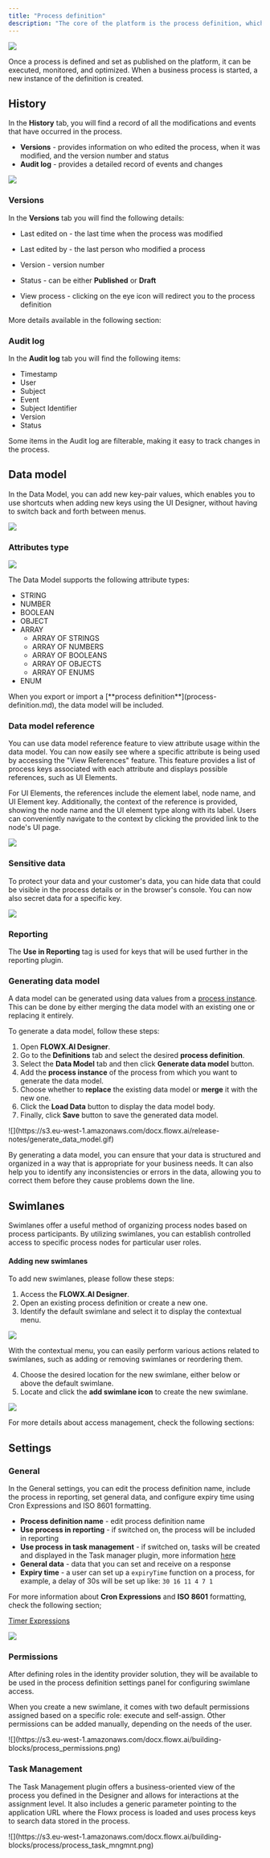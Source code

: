 ```yaml
---
title: "Process definition"
description: "The core of the platform is the process definition, which is the blueprint of the business process made up of [nodes](../node/node) that are linked by sequences."
---
```


![](https://s3.eu-west-1.amazonaws.com/docx.flowx.ai/release34/versioning.png)


Once a process is defined and set as published on the platform, it can be executed, monitored, and optimized. When a business process is started, a new instance of the definition is created.

<CardGroup>
<Card title="Process instance" href="./active-process/process-instance" icon="file">
</Card>

<Card title="Failed process start" href="./active-process/failed-process-start" icon="file">
</Card>
</CardGroup>


## History

In the **History** tab, you will find a record of all the modifications and events that have occurred in the process.

* **Versions** - provides information on who edited the process, when it was modified, and the version number and status
* **Audit log** - provides a detailed record of events and changes

![](https://s3.eu-west-1.amazonaws.com/docx.flowx.ai/building-blocks/process/process_audit.gif)

### Versions

In the **Versions** tab you will find the following details:

* Last edited on - the last time when the process was modified
* Last edited by - the last person who modified a process
* Version - version number
* Status - can be either **Published** or **Draft** 


* View process - clicking on the eye icon will redirect you to the process definition 

More details available in the following section:

<Card title="Versioning" href="./versioning">
</Card>

### Audit log

In the **Audit log** tab you will find the following items:

* Timestamp 
* User 
* Subject 
* Event 
* Subject Identifier 
* Version
* Status 

<Info>
Some items in the Audit log are filterable, making it easy to track changes in the process.
</Info>

<Card title ="Audit" href="../../platform-deep-dive/core-components/core-extensions/audit">
</Card>

## Data model

In the Data Model, you can add new key-pair values, which enables you to use shortcuts when adding new keys using the UI Designer, without having to switch back and forth between menus.

![](https://s3.eu-west-1.amazonaws.com/docx.flowx.ai/building-blocks/add_new_data_model.png)

### Attributes type

<Frame>

![](https://s3.eu-west-1.amazonaws.com/docx.flowx.ai/platform-deep-dive/add_new_data_model.png)

</Frame>

The Data Model supports the following attribute types:

* STRING
* NUMBER
* BOOLEAN
* OBJECT
* ARRAY
    * ARRAY OF STRINGS
    * ARRAY OF NUMBERS
    * ARRAY OF BOOLEANS
    * ARRAY OF OBJECTS
    * ARRAY OF ENUMS
* ENUM

<Info>
When you export or import a [**process definition**](process-definition.md), the data model will be included.
</Info>

### Data model reference

You can use data model reference feature to view attribute usage within the data model. You can now easily see where a specific attribute is being used by accessing the "View References" feature. This feature provides a list of process keys associated with each attribute and displays possible references, such as UI Elements.

For UI Elements, the references include the element label, node name, and UI Element key. Additionally, the context of the reference is provided, showing the node name and the UI element type along with its label. Users can conveniently navigate to the context by clicking the provided link to the node's UI page.

![](https://s3.eu-west-1.amazonaws.com/docx.flowx.ai/building-blocks/data_model_ref.gif)


### Sensitive data

To protect your data and your customer's data, you can hide data that could be visible in the process details or in the browser's console. You can now also secret data for a specific key.

<Frame>

![](https://s3.eu-west-1.amazonaws.com/docx.flowx.ai/release-notes/sensitive_data_new.png)

</Frame>

### Reporting

The **Use in Reporting** tag is used for keys that will be used further in the reporting plugin.

<Card title ="Reporting" href="../../platform-deep-dive/plugins/custom-plugins/reporting/reporting-overview">
</Card>

### Generating data model

A data model can be generated using data values from a [process instance](./active-process/process-instance.md). This can be done by either merging the data model with an existing one or replacing it entirely.

To generate a data model, follow these steps:

1. Open **FLOWX.AI Designer**.
2. Go to the **Definitions** tab and select the desired **process definition**.
3. Select the **Data Model** tab and then click **Generate data model** button.
4. Add the **process instance** of the process from which you want to generate the data model.
5. Choose whether to **replace** the existing data model or **merge** it with the new one.
6. Click the **Load Data** button to display the data model body.
7. Finally, click **Save** button to save the generated data model.


<Frame>
![](https://s3.eu-west-1.amazonaws.com/docx.flowx.ai/release-notes/generate_data_model.gif)
</Frame>

By generating a data model, you can ensure that your data is structured and organized in a way that is appropriate for your business needs. It can also help you to identify any inconsistencies or errors in the data, allowing you to correct them before they cause problems down the line.

## Swimlanes

Swimlanes offer a useful method of organizing process nodes based on process participants. By utilizing swimlanes, you can establish controlled access to specific process nodes for particular user roles.

#### Adding new swimlanes

To add new swimlanes, please follow these steps:

1. Access the **FLOWX.AI Designer**.
2. Open an existing process definition or create a new one.
3. Identify the default swimlane and select it to display the contextual menu.

![](https://s3.eu-west-1.amazonaws.com/docx.flowx.ai/building-blocks/process/add_new_swimlane.png)

<Tip>
With the contextual menu, you can easily perform various actions related to swimlanes, such as adding or removing swimlanes or reordering them. 
</Tip>

4. Choose the desired location for the new swimlane, either below or above the default swimlane.
5. Locate and click the **add swimlane icon** to create the new swimlane.

![](https://s3.eu-west-1.amazonaws.com/docx.flowx.ai/building-blocks/swimlanes_docs.gif)


For more details about access management, check the following sections:

<CardGroup>

<Card title="User roles management - Swimlanes" href="../../platform-deep-dive/user-roles-management/swimlanes" icon="file">
</Card>

<Card title ="Configuring access roles for processes" href="../../platform-setup-guides/flowx-engine-setup-guide/configuring-access-roles-for-processes" icon="file">
</Card>

</CardGroup>

## Settings

### General

In the General settings, you can edit the process definition name, include the process in reporting, set general data, and configure expiry time using Cron Expressions and ISO 8601 formatting.

* **Process definition name** - edit process definition name
* **Use process in reporting** - if switched on, the process will be included in reporting
* **Use process in task management** - if switched on, tasks will be created and displayed in the Task manager plugin, more information [here](../../platform-deep-dive/plugins/custom-plugins/task-management/task-management.md)
* **General data** - data that you can set and receive on a response
* **Expiry time** - a user can set up a `expiryTime` function on a process, for example, a delay of 30s will be set up like: `30 16 11 4 7 1`

For more information about **Cron Expressions** and **ISO 8601** formatting, check the following section;

[Timer Expressions](../node/timer-events/timer-expressions.md)

![](https://s3.eu-west-1.amazonaws.com/docx.flowx.ai/building-blocks/process_settings.png)


### Permissions

After defining roles in the identity provider solution, they will be available to be used in the process definition settings panel for configuring swimlane access. 

When you create a new swimlane, it comes with two default permissions assigned based on a specific role: execute and self-assign. Other permissions can be added manually, depending on the needs of the user.

<Frame>
![](https://s3.eu-west-1.amazonaws.com/docx.flowx.ai/building-blocks/process_permissions.png)
</Frame>

<Card title="Configuring access rights for processes" href="../../platform-setup-guides/flowx-engine-setup-guide/configuring-access-roles-for-processes">
</Card>

### Task Management

The Task Management plugin offers a business-oriented view of the process you defined in the Designer and allows for interactions at the assignment level. It also includes a generic parameter pointing to the application URL where the Flowx process is loaded and uses process keys to search data stored in the process.

<Frame>
![](https://s3.eu-west-1.amazonaws.com/docx.flowx.ai/building-blocks/process/process_task_mngmnt.png)
</Frame>
